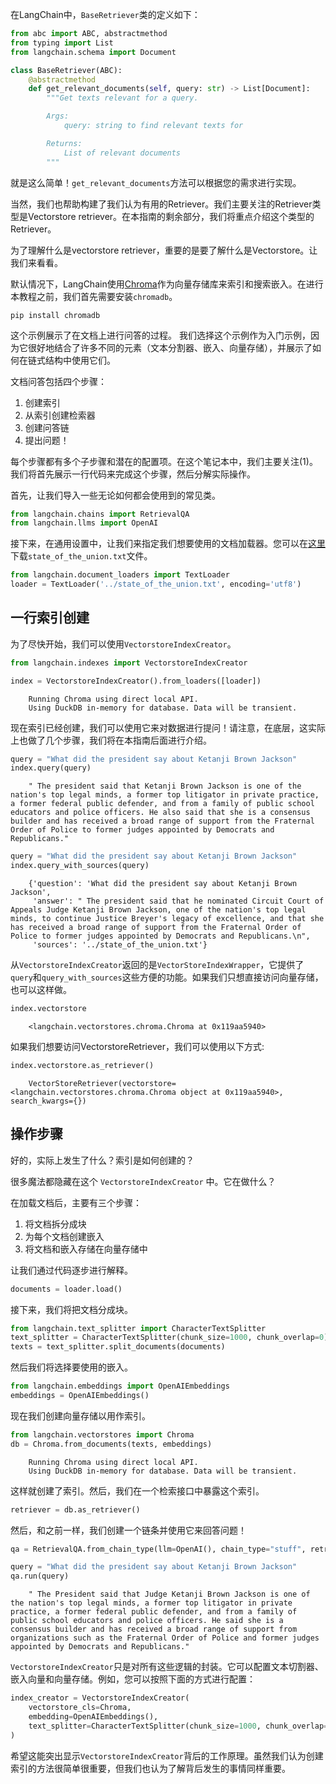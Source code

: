 在LangChain中，`BaseRetriever`类的定义如下：

```python
from abc import ABC, abstractmethod
from typing import List
from langchain.schema import Document

class BaseRetriever(ABC):
    @abstractmethod
    def get_relevant_documents(self, query: str) -> List[Document]:
        """Get texts relevant for a query.

        Args:
            query: string to find relevant texts for

        Returns:
            List of relevant documents
        """
```

就是这么简单！`get_relevant_documents`方法可以根据您的需求进行实现。

当然，我们也帮助构建了我们认为有用的Retriever。我们主要关注的Retriever类型是Vectorstore retriever。在本指南的剩余部分，我们将重点介绍这个类型的Retriever。

为了理解什么是vectorstore retriever，重要的是要了解什么是Vectorstore。让我们来看看。

默认情况下，LangChain使用[Chroma](../../ecosystem/chroma.md)作为向量存储库来索引和搜索嵌入。在进行本教程之前，我们首先需要安装`chromadb`。

```
pip install chromadb
```

这个示例展示了在文档上进行问答的过程。
我们选择这个示例作为入门示例，因为它很好地结合了许多不同的元素（文本分割器、嵌入、向量存储），并展示了如何在链式结构中使用它们。

文档问答包括四个步骤：

1. 创建索引
2. 从索引创建检索器
3. 创建问答链
4. 提出问题！

每个步骤都有多个子步骤和潜在的配置项。在这个笔记本中，我们主要关注(1)。我们将首先展示一行代码来完成这个步骤，然后分解实际操作。

首先，让我们导入一些无论如何都会使用到的常见类。


```python
from langchain.chains import RetrievalQA
from langchain.llms import OpenAI
```

接下来，在通用设置中，让我们来指定我们想要使用的文档加载器。您可以在[这里](https://github.com/hwchase17/langchain/blob/master/docs/modules/state_of_the_union.txt)下载`state_of_the_union.txt`文件。


```python
from langchain.document_loaders import TextLoader
loader = TextLoader('../state_of_the_union.txt', encoding='utf8')
```

## 一行索引创建

为了尽快开始，我们可以使用`VectorstoreIndexCreator`。


```python
from langchain.indexes import VectorstoreIndexCreator
```


```python
index = VectorstoreIndexCreator().from_loaders([loader])
```

<CodeOutputBlock lang="python">

```
    Running Chroma using direct local API.
    Using DuckDB in-memory for database. Data will be transient.
```

</CodeOutputBlock>

现在索引已经创建，我们可以使用它来对数据进行提问！请注意，在底层，这实际上也做了几个步骤，我们将在本指南后面进行介绍。


```python
query = "What did the president say about Ketanji Brown Jackson"
index.query(query)
```

<CodeOutputBlock lang="python">

```
    " The president said that Ketanji Brown Jackson is one of the nation's top legal minds, a former top litigator in private practice, a former federal public defender, and from a family of public school educators and police officers. He also said that she is a consensus builder and has received a broad range of support from the Fraternal Order of Police to former judges appointed by Democrats and Republicans."
```

</CodeOutputBlock>


```python
query = "What did the president say about Ketanji Brown Jackson"
index.query_with_sources(query)
```

<CodeOutputBlock lang="python">

```
    {'question': 'What did the president say about Ketanji Brown Jackson',
     'answer': " The president said that he nominated Circuit Court of Appeals Judge Ketanji Brown Jackson, one of the nation's top legal minds, to continue Justice Breyer's legacy of excellence, and that she has received a broad range of support from the Fraternal Order of Police to former judges appointed by Democrats and Republicans.\n",
     'sources': '../state_of_the_union.txt'}
```

从`VectorstoreIndexCreator`返回的是`VectorStoreIndexWrapper`，它提供了`query`和`query_with_sources`这些方便的功能。如果我们只想直接访问向量存储，也可以这样做。


```python
index.vectorstore
```

<CodeOutputBlock lang="python">

```
    <langchain.vectorstores.chroma.Chroma at 0x119aa5940>
```

</CodeOutputBlock>

如果我们想要访问VectorstoreRetriever，我们可以使用以下方式:


```python
index.vectorstore.as_retriever()
```

<CodeOutputBlock lang="python">

```
    VectorStoreRetriever(vectorstore=<langchain.vectorstores.chroma.Chroma object at 0x119aa5940>, search_kwargs={})
```

</CodeOutputBlock>

## 操作步骤

好的，实际上发生了什么？索引是如何创建的？

很多魔法都隐藏在这个 `VectorstoreIndexCreator` 中。它在做什么？

在加载文档后，主要有三个步骤：

1. 将文档拆分成块
2. 为每个文档创建嵌入
3. 将文档和嵌入存储在向量存储中

让我们通过代码逐步进行解释。


```python
documents = loader.load()
```

接下来，我们将把文档分成块。


```python
from langchain.text_splitter import CharacterTextSplitter
text_splitter = CharacterTextSplitter(chunk_size=1000, chunk_overlap=0)
texts = text_splitter.split_documents(documents)
```

然后我们将选择要使用的嵌入。


```python
from langchain.embeddings import OpenAIEmbeddings
embeddings = OpenAIEmbeddings()
```

现在我们创建向量存储以用作索引。


```python
from langchain.vectorstores import Chroma
db = Chroma.from_documents(texts, embeddings)
```

<CodeOutputBlock lang="python">

```
    Running Chroma using direct local API.
    Using DuckDB in-memory for database. Data will be transient.
```

</CodeOutputBlock>

这样就创建了索引。然后，我们在一个检索接口中暴露这个索引。


```python
retriever = db.as_retriever()
```

然后，和之前一样，我们创建一个链条并使用它来回答问题！


```python
qa = RetrievalQA.from_chain_type(llm=OpenAI(), chain_type="stuff", retriever=retriever)
```


```python
query = "What did the president say about Ketanji Brown Jackson"
qa.run(query)
```

<CodeOutputBlock lang="python">

```
    " The President said that Judge Ketanji Brown Jackson is one of the nation's top legal minds, a former top litigator in private practice, a former federal public defender, and from a family of public school educators and police officers. He said she is a consensus builder and has received a broad range of support from organizations such as the Fraternal Order of Police and former judges appointed by Democrats and Republicans."
```

`VectorstoreIndexCreator`只是对所有这些逻辑的封装。它可以配置文本切割器、嵌入向量和向量存储。例如，您可以按照下面的方式进行配置：


```python
index_creator = VectorstoreIndexCreator(
    vectorstore_cls=Chroma,
    embedding=OpenAIEmbeddings(),
    text_splitter=CharacterTextSplitter(chunk_size=1000, chunk_overlap=0)
)
```

希望这能突出显示`VectorstoreIndexCreator`背后的工作原理。虽然我们认为创建索引的方法很简单很重要，但我们也认为了解背后发生的事情同样重要。
